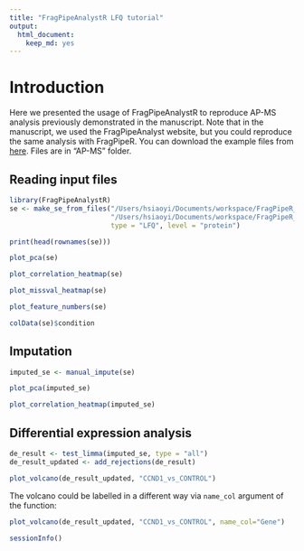 ```yaml
---
title: "FragPipeAnalystR LFQ tutorial"
output:
  html_document:
    keep_md: yes
---
```


# Introduction

Here we presented the usage of FragPipeAnalystR to reproduce AP-MS analysis previously demonstrated in the manuscript. Note that in the manuscript, we used the FragPipeAnalyst website, but you could reproduce the same analysis with FragPipeR. You can download the example files from [here](https://zenodo.org/records/13147961). Files are in "AP-MS" folder.

## Reading input files
``` r
library(FragPipeAnalystR)
se <- make_se_from_files("/Users/hsiaoyi/Documents/workspace/FragPipeR_manuscript/data/AP-MS/combined_protein.tsv",
                         "/Users/hsiaoyi/Documents/workspace/FragPipeR_manuscript/data/AP-MS/experiment_annotation.tsv",
                         type = "LFQ", level = "protein")
```

``` r
print(head(rownames(se)))
``` 

``` r
plot_pca(se)
```

``` r
plot_correlation_heatmap(se)
```

``` r
plot_missval_heatmap(se)
```

``` r
plot_feature_numbers(se)
```

```r
colData(se)$condition
```

## Imputation
```r
imputed_se <- manual_impute(se)
```


``` r
plot_pca(imputed_se)
```

``` r
plot_correlation_heatmap(imputed_se)
```

## Differential expression analysis
```r
de_result <- test_limma(imputed_se, type = "all")
de_result_updated <- add_rejections(de_result)
```

``` r
plot_volcano(de_result_updated, "CCND1_vs_CONTROL")
```

The volcano could be labelled in a different way via `name_col` argument of the function:

``` r
plot_volcano(de_result_updated, "CCND1_vs_CONTROL", name_col="Gene")
```

``` r
sessionInfo()
```
